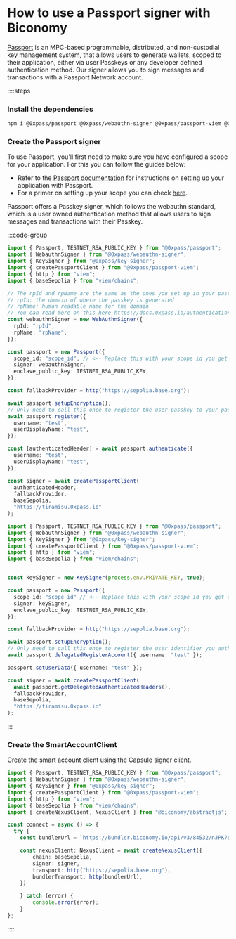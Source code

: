 # How to use a Passport signer with Biconomy

[Passport](https://docs.0xpass.io/) is an MPC-based programmable, distributed, and non-custodial key management system, that allows users to generate wallets, scoped to their application, either via user Passkeys or any developer defined authentication method. Our signer allows you to sign messages and transactions with a Passport Network account.

::::steps

### Install the dependencies

```bash
npm i @0xpass/passport @0xpass/webauthn-signer @0xpass/passport-viem @0xpass/key-signer @biconomy/abstractjs viem
```

### Create the Passport signer

To use Passport, you'll first need to make sure you have configured a scope for your application. For this you can follow the guides below:

- Refer to the [Passport documentation](https://docs.0xpass.io/) for instructions on setting up your application with Passport.
- For a primer on setting up your scope you can check [here](https://docs.0xpass.io/authentication/configuring-your-scope).

Passport offers a Passkey signer, which follows the webauthn standard, which is a user owned authentication method that allows users to sign messages and transactions with their Passkey.

:::code-group

```ts [Passkey Signer]
import { Passport, TESTNET_RSA_PUBLIC_KEY } from "@0xpass/passport";
import { WebauthnSigner } from "@0xpass/webauthn-signer";
import { KeySigner } from "@0xpass/key-signer";
import { createPassportClient } from "@0xpass/passport-viem";
import { http } from "viem";
import { baseSepolia } from "viem/chains";

// The rpId and rpName are the same as the ones you set up in your passport application scope. They follow the webauthn standard, of the following values
// rpId: the domain of where the passkey is generated
// rpName: human readable name for the domain
// You can read more on this here https://docs.0xpass.io/authentication/configuring-your-scope#scope-configuration
const webauthnSigner = new WebAuthnSigner({
  rpId: "rpId",
  rpName: "rpName",
});

const passport = new Passport({
  scope_id: "scope_id", // <-- Replace this with your scope id you get after configuring your scope by following the Passport documentation
  signer: webauthnSigner,
  enclave_public_key: TESTNET_RSA_PUBLIC_KEY,
});

const fallbackProvider = http("https://sepolia.base.org");

await passport.setupEncryption();
// Only need to call this once to register the user passkey to your passport application scope
await passport.register({
  username: "test",
  userDisplayName: "test",
});

const [authenticatedHeader] = await passport.authenticate({
  username: "test",
  userDisplayName: "test",
});

const signer = await createPassportClient(
  authenticatedHeader,
  fallbackProvider,
  baseSepolia,
  "https://tiramisu.0xpass.io"
);

```

```ts [Developer Owned Auth Signer]
import { Passport, TESTNET_RSA_PUBLIC_KEY } from "@0xpass/passport";
import { WebauthnSigner } from "@0xpass/webauthn-signer";
import { KeySigner } from "@0xpass/key-signer";
import { createPassportClient } from "@0xpass/passport-viem";
import { http } from "viem";
import { baseSepolia } from "viem/chains";


const keySigner = new KeySigner(process.env.PRIVATE_KEY, true);

const passport = new Passport({
  scope_id: "scope_id" // <-- Replace this with your scope id you get after configuring your scope by following the Passport documentation,
  signer: keySigner,
  enclave_public_key: TESTNET_RSA_PUBLIC_KEY,
});

const fallbackProvider = http("https://sepolia.base.org");

await passport.setupEncryption();
// Only need to call this once to register the user identifier you authenticate with to your passport application scope
await passport.delegatedRegisterAccount({ username: "test" });

passport.setUserData({ username: "test" });

const signer = await createPassportClient(
  await passport.getDelegatedAuthenticatedHeaders(),
  fallbackProvider,
  baseSepolia,
  "https://tiramisu.0xpass.io"
);

```
:::

### Create the SmartAccountClient

Create the smart account client using the Capsule signer client. 

```ts
import { Passport, TESTNET_RSA_PUBLIC_KEY } from "@0xpass/passport";
import { WebauthnSigner } from "@0xpass/webauthn-signer";
import { KeySigner } from "@0xpass/key-signer";
import { createPassportClient } from "@0xpass/passport-viem";
import { http } from "viem";
import { baseSepolia } from "viem/chains";
import { createNexusClient, NexusClient } from "@biconomy/abstractjs";

const connect = async () => {
  try {
    const bundlerUrl = `https://bundler.biconomy.io/api/v3/84532/nJPK7B3ru.dd7f7861-190d-41bd-af80-6877f74b8f44`

    const nexusClient: NexusClient = await createNexusClient({
        chain: baseSepolia,
        signer: signer,
        transport: http("https://sepolia.base.org"),
        bundlerTransport: http(bundlerUrl),
    })

    } catch (error) {
        console.error(error);
    }
};

```

::::
